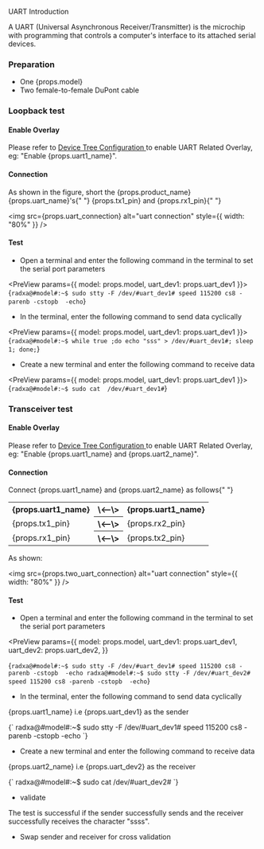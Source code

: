 
UART Introduction

A UART (Universal Asynchronous Receiver/Transmitter) is the microchip with programming that controls a computer's interface to its attached serial devices.

### Preparation

<ul>
  <li>One {props.model}</li>
  <li>Two female-to-female DuPont cable</li>
</ul>

### Loopback test

#### Enable Overlay

Please refer to <a href="../os-config/rsetup#overlays"> Device Tree Configuration </a> to enable UART Related Overlay, eg: "Enable {props.uart1_name}".

#### Connection

<p>
  As shown in the figure, short the {props.product_name} {props.uart_name}'s{" "}
  {props.tx1_pin} and {props.rx1_pin}{" "}
</p>

<img
  src={props.uart_connection}
  alt="uart connection"
  style={{ width: "80%" }}
/>

#### Test

- Open a terminal and enter the following command in the terminal to set the serial port parameters

<PreView params={{ model: props.model, uart_dev1: props.uart_dev1 }}>
  {`
  radxa@#model#:~$ sudo stty -F /dev/#uart_dev1# speed 115200 cs8 -parenb -cstopb  -echo
  `}
</PreView>

- In the terminal, enter the following command to send data cyclically

<PreView params={{ model: props.model, uart_dev1: props.uart_dev1 }}>
  {`
  radxa@#model#:~$ while true ;do echo "sss" > /dev/#uart_dev1#; sleep 1; done;
  `}
</PreView>

- Create a new terminal and enter the following command to receive data

<PreView params={{ model: props.model, uart_dev1: props.uart_dev1 }}>
  {`
  radxa@#model#:~$ sudo cat  /dev/#uart_dev1#
  `}
</PreView>

### Transceiver test

#### Enable Overlay

Please refer to <a href="../os-config/rsetup#overlays"> Device Tree Configuration </a> to enable UART Related Overlay, eg: "Enable {props.uart1_name} and {props.uart2_name}".

#### Connection

<p>
  Connect {props.uart1_name} and {props.uart2_name} as follows{" "}
</p>

<table>
  <tr>
    <th>{props.uart1_name}</th>
    <th>\<--\></th>
    <th>{props.uart1_name}</th>
  </tr>
  <tr>
    <td>{props.tx1_pin}</td>
    <th>\<--\></th>
    <td>{props.rx2_pin}</td>
  </tr>
  <tr>
    <td>{props.rx1_pin}</td>
    <th>\<--\></th>
    <td>{props.tx2_pin}</td>
  </tr>
</table>

As shown:

<img
  src={props.two_uart_connection}
  alt="uart connection"
  style={{ width: "80%" }}
/>

#### Test

- Open a terminal and enter the following command in the terminal to set the serial port parameters

<PreView
  params={{
    model: props.model,
    uart_dev1: props.uart_dev1,
    uart_dev2: props.uart_dev2,
  }}
>
  {`
  radxa@#model#:~$ sudo stty -F /dev/#uart_dev1# speed 115200 cs8 -parenb -cstopb  -echo
  radxa@#model#:~$ sudo stty -F /dev/#uart_dev2# speed 115200 cs8 -parenb -cstopb  -echo
  `}
</PreView>

- In the terminal, enter the following command to send data cyclically

<p>
  {props.uart1_name} i.e {props.uart_dev1} as the sender
</p>
<PreView
  params={{
    model: props.model,
    uart_dev1: props.uart_dev1,
    uart_dev2: props.uart_dev2,
  }}
>
  {`
  radxa@#model#:~$ sudo stty -F /dev/#uart_dev1# speed 115200 cs8 -parenb -cstopb  -echo
  `}
</PreView>

- Create a new terminal and enter the following command to receive data

<p>
  {props.uart2_name} i.e {props.uart_dev2} as the receiver
</p>
<PreView params={{ model: props.model, uart_dev2: props.uart_dev2 }}>
  {`
  radxa@#model#:~$ sudo cat  /dev/#uart_dev2#
  `}
</PreView>

- validate

The test is successful if the sender successfully sends and the receiver successfully receives the character "ssss".

- Swap sender and receiver for cross validation
